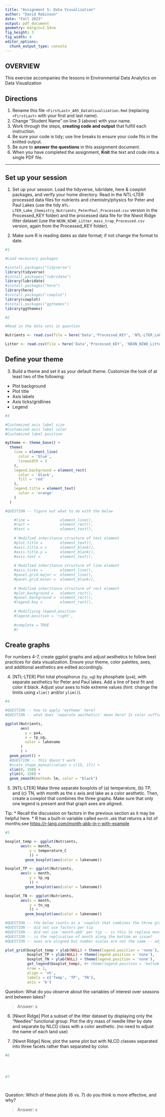 ```yaml
---
title: "Assignment 5: Data Visualization"
author: "David Robinson"
date: "Fall 2023"
output: pdf_document
geometry: margin=2.54cm
fig_height: 3
fig_width: 4
editor_options: 
  chunk_output_type: console
---
```


## OVERVIEW

This exercise accompanies the lessons in Environmental Data Analytics on Data Visualization 

## Directions
1.  Rename this file `<FirstLast>_A05_DataVisualization.Rmd` (replacing `<FirstLast>` with your first and last name).
2. Change "Student Name" on line 3 (above) with your name.
3. Work through the steps, **creating code and output** that fulfill each instruction.
4. Be sure your code is tidy; use line breaks to ensure your code fits in the knitted output.
5. Be sure to **answer the questions** in this assignment document.
6. When you have completed the assignment, **Knit** the text and code into a single PDF file.

---

## Set up your session 

1. Set up your session. Load the tidyverse, lubridate, here & cowplot packages, and verify your home directory. Read in the NTL-LTER processed data files for nutrients and chemistry/physics for Peter and Paul Lakes (use the tidy `NTL-LTER_Lake_Chemistry_Nutrients_PeterPaul_Processed.csv` version in the Processed_KEY folder) and the processed data file for the Niwot Ridge litter dataset (use the `NEON_NIWO_Litter_mass_trap_Processed.csv` version, again from the Processed_KEY folder). 

2. Make sure R is reading dates as date format; if not change the format to date.

```r
#1 

#Load necessary packages

#install.packages("tidyverse")
library(tidyverse)
#install.packages("lubridate")
library(lubridate)
#install.packages("here")
library(here)
#install.packages("cowplot")
library(cowplot)
#install.packages("ggthemes")
library(ggthemes)

#2 

#Read in the data sets in question

Nutrients <- read.csv(file = here('Data','Processed_KEY', 'NTL-LTER_Lake_Chemistry_Nutrients_PeterPaul_Processed.csv'), stringsAsFactors = T)

Litter <- read.csv(file = here('Data','Processed_KEY', 'NEON_NIWO_Litter_mass_trap_Processed.csv'), stringsAsFactors = T)

```
## Define your theme
3. Build a theme and set it as your default theme. Customize the look of at least two of the following: 
 * Plot background
 * Plot title
 * Axis labels
 * Axis ticks/gridlines
 * Legend

```r
#3

#Customized axis label size
#Customized axis label color
#Customized label position

mytheme <- theme_base() +
  theme(
    line = element_line(
      color = 'blue',
      linewidth = 3
    ),
    legend.background = element_rect(
      color = 'black',
      fill = 'red'
    ),
    legend.title = element_text(
      color = 'orange'
    )
  )

#QUESTION -- figure out what to do with the below

    #line =              element_line(),
    #rect =              element_rect(),
    #text =              element_text(),
    
    # Modified inheritance structure of text element
    #plot.title =        element_text(),
    #axis.title.x =      element_blank(),
    #axis.title.y =      element_blank(),
    #axis.text =         element_text(),
    
    # Modified inheritance structure of line element
    #axis.ticks =        element_line(),
    #panel.grid.major =  element_line(),
    #panel.grid.minor =  element_blank(),
    
    # Modified inheritance structure of rect element
    #plot.background =   element_rect(),
    #panel.background =  element_rect(),
    #legend.key =        element_rect(),
    
    # Modifiying legend.position
    #legend.position = 'right',
    
    #complete = TRUE
    #)

```

## Create graphs
For numbers 4-7, create ggplot graphs and adjust aesthetics to follow best practices for data visualization. Ensure your theme, color palettes, axes, and additional aesthetics are edited accordingly.

4. [NTL-LTER] Plot total phosphorus (`tp_ug`) by phosphate (`po4`), with separate aesthetics for Peter and Paul lakes. Add a line of best fit and color it black. Adjust your axes to hide extreme values (hint: change the limits using `xlim()` and/or `ylim()`).

```r
#4 

#QUESTION -- how to apply 'mytheme' here?
#QUESTION -- what does 'separate aesthetics' mean here? Is color sufficient? Also need to change the shape of the points?

ggplot(Nutrients,
       aes(
         y = po4,
         x = tp_ug,
         color = lakename
       )
       ) +
  geom_point() +
  #QUESTION -- this doesn't work
  #scale_shape_manual(values = c(15, 17)) +
  xlim(0, 150) +
  ylim(0, 150) +
  geom_smooth(method= lm, color = "black")


```


5. [NTL-LTER] Make three separate boxplots of (a) temperature, (b) TP, and (c) TN, with month as the x axis and lake as a color aesthetic. Then, create a cowplot that combines the three graphs. Make sure that only one legend is present and that graph axes are aligned. 

Tip:
* Recall the discussion on factors in the previous section as it may be helpful here. 
* R has a built-in variable called `month.abb` that returns a list of months;see <https://r-lang.com/month-abb-in-r-with-example>

```r
#5 

boxplot_temp <- ggplot(Nutrients,
       aes(x = month,
           y = temperature_C
           )) +
         geom_boxplot(aes(color = lakename))

boxplot_TP <- ggplot(Nutrients,
       aes(x = month,
           y = tp_ug
           )) +
         geom_boxplot(aes(color = lakename))

boxplot_TN <- ggplot(Nutrients,
       aes(x = month,
           y = tn_ug
           )) +
         geom_boxplot(aes(color = lakename))

#QUESTION -- the below counts as a 'cowplot that combines the three graphs', correct?
#QUESTION -- did not use factors per tip
#QUESTION -- did not use 'month.abb' per tip -- is this to replace month numbers with names?
#QUESTION -- is the replication of month along the bottom an issue?
#QUESTION -- axes are aligned but number scales are not the same -- adjust?

plot_grid(boxplot_temp + ylab(NULL) + theme(legend.position = 'none'),
          boxplot_TP + ylab(NULL) + theme(legend.position = 'none'),
          boxplot_TN + ylab(NULL) + theme(legend.position = 'none'),
          get_legend(boxplot_temp), #+ theme(legend.position = 'bottom'),
          nrow = 1, 
          align = 'vh', 
          labels = c('Temp', 'TP', 'TN'), 
          axis = 'b')

```

Question: What do you observe about the variables of interest over seasons and between lakes? 

> Answer: 
x

6. [Niwot Ridge] Plot a subset of the litter dataset by displaying only the "Needles" functional group. Plot the dry mass of needle litter by date and separate by NLCD class with a color aesthetic. (no need to adjust the name of each land use)

7. [Niwot Ridge] Now, plot the same plot but with NLCD classes separated into three facets rather than separated by color. 

```r
#6




#7




```
Question: Which of these plots (6 vs. 7) do you think is more effective, and why? 

> Answer:
x